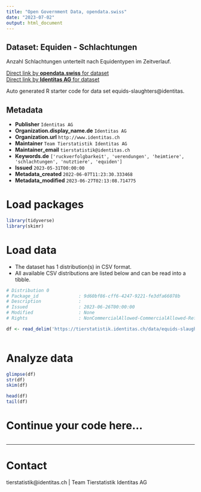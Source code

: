 ```yaml
---
title: "Open Government Data, opendata.swiss"
date: "2023-07-02"
output: html_document
---
```


## Dataset: Equiden - Schlachtungen

Anzahl Schlachtungen unterteilt nach Equidentypen im Zeitverlauf. 

[Direct link by **opendata.swiss** for dataset](https://opendata.swiss/de/dataset/equiden-schlachtungen)<br>
[Direct link by **Identitas AG** for dataset](https://tierstatistik.identitas.ch/)

Auto generated R starter code for data set equids-slaughters@identitas.

## Metadata

- **Publisher** `Identitas AG`
- **Organization.display_name.de** `Identitas AG`
- **Organization.url** `http://www.identitas.ch`
- **Maintainer** `Team Tierstatistik Identitas AG`
- **Maintainer_email** `tierstatistik@identitas.ch`
- **Keywords.de** `['ruckverfolgbarkeit', 'verendungen', 'heimtiere', 'schlachtungen', 'nutztiere', 'equiden']`
- **Issued** `2023-05-31T00:00:00`
- **Metadata_created** `2022-06-07T11:23:30.333468`
- **Metadata_modified** `2023-06-27T02:13:08.714775`


# Load packages

```r

library(tidyverse)
library(skimr)

```

# Load data

-   The dataset has 1 distribution(s) in CSV format.
-   All available CSV distributions are listed below and can be read into a tibble.

```r

# Distribution 0
# Package_id               : 9d60bf86-cff6-4247-9221-fe3dfa66078b
# Description              : 
# Issued                   : 2023-06-26T00:00:00
# Modified                 : None
# Rights                   : NonCommercialAllowed-CommercialAllowed-ReferenceRequired

df <- read_delim('https://tierstatistik.identitas.ch/data/equids-slaughters.csv')



```

# Analyze data

```r

glimpse(df)
str(df)
skim(df)

head(df)
tail(df)

```

# Continue your code here...

```r

```

------------------------------------------------------------------------

# Contact

tierstatistik@identitas.ch | Team Tierstatistik Identitas AG

